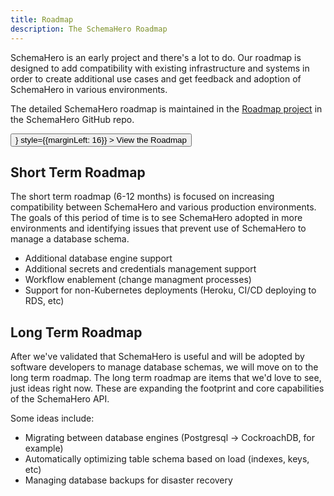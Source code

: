 ```yaml
---
title: Roadmap
description: The SchemaHero Roadmap
---
```



SchemaHero is an early project and there's a lot to do.
Our roadmap is designed to add compatibility with existing infrastructure and systems in order to create additional use cases and get feedback and adoption of SchemaHero in various environments.

The detailed SchemaHero roadmap is maintained in the [Roadmap project](https://github.com/schemahero/schemahero/projects/2) in the SchemaHero GitHub repo.

<div>
  <Button
    size="large"
    color={colors.primary}
    as={<a href="https://github.com/schemahero/schemahero/projects/2" />}
    style={{marginLeft: 16}}
  >
    View the Roadmap
  </Button>
</div>

## Short Term Roadmap

The short term roadmap (6-12 months) is focused on increasing compatibility between SchemaHero and various production environments.
The goals of this period of time is to see SchemaHero adopted in more environments and identifying issues that prevent use of SchemaHero to manage a database schema.

* Additional database engine support
* Additional secrets and credentials management support
* Workflow enablement (change managment processes)
* Support for non-Kubernetes deployments (Heroku, CI/CD deploying to RDS, etc)

## Long Term Roadmap

After we've validated that SchemaHero is useful and will be adopted by software developers to manage database schemas, we will move on to the long term roadmap.
The long term roadmap are items that we'd love to see, just ideas right now.
These are expanding the footprint and core capabilities of the SchemaHero API.

Some ideas include:

* Migrating between database engines (Postgresql -> CockroachDB, for example)
* Automatically optimizing table schema based on load (indexes, keys, etc)
* Managing database backups for disaster recovery
